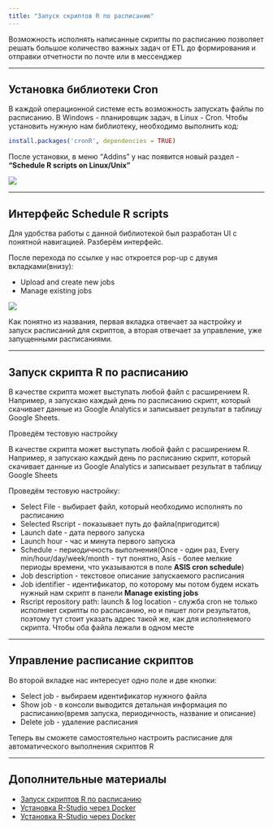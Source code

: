 ```yaml
---
title: "Запуск скриптов R по расписанию"
---
```


Возможность исполнять написанные скрипты по расписанию позволяет решать большое количество важных задач от ETL до формирования и отправки отчетности по почте или в мессенджер

*** 

## Установка библиотеки Cron

В каждой операционной системе есть возможность запускать файлы по расписанию. В Windows - планировщик задач, в Linux - Cron. Чтобы установить нужную нам библиотеку, необходимо выполнить код:

```r
install.packages('cronR', dependencies = TRUE)
```

После установки, в меню "Addins" у нас появится новый раздел - **"Schedule R scripts on Linux/Unix"**

![](images/addins-cron.png)

*** 

## Интерфейс Schedule R scripts

Для удобства работы с данной библиотекой был разработан UI с понятной навигацией. Разберём интерфейс.

После перехода по ссылке у нас откроется pop-up с двумя вкладками(внизу):

* Upload and create new jobs
* Manage existing jobs

![](images/scheduler-ui.png) 

Как понятно из названия, первая вкладка отвечает за настройку и запуск расписаний для скриптов, а вторая отвечает за управление, уже запущенными расписаниями.

*** 

## Запуск скрипта R по расписанию

В качестве скрипта может выступать любой файл с расширением R. Например, я запускаю каждый день по расписанию скрипт, который скачивает данные из Google Analytics и записывает результат в таблицу Google Sheets.

Проведём тестовую настройку

В качестве скрипта может выступать любой файл с расширением R. Например, я запускаю каждый день по расписанию скрипт, который скачивает данные из Google Analytics и записывает результат в таблицу Google Sheets

Проведём тестовую настройку:

* Select File - выбирает файл, который необходимо исполнять по расписанию
* Selected Rscript - показывает путь до файла(пригодится)
* Launch date - дата первого запуска
* Launch hour - час и минута первого запуска
* Schedule - периодичность выполнения(Once - один раз, Every min/hour/day/week/month - тут понятно, Asis - более мелкие периоды времени, что указываются в поле **ASIS cron schedule**)
* Job description - текстовое описание запускаемого расписания
* Job identifier - идентификатор, по которому мы потом будем искать нужный нам скрипт в панели **Manage existing jobs**
* Rscript repository path: launch & log location - служба cron не только исполняет скрипты по расписанию, но и пишет логи результатов, поэтому тут стоит указать адрес такой же, как для исполняемого скрипта. Чтобы оба файла лежали в одном месте

***
## Управление расписание скриптов

Во второй вкладке нас интересует одно поле и две кнопки:

* Select job - выбираем идентификатор нужного файла
* Show job - в консоли выводится детальная информация по расписанию(время запуска, периодичность, название и описание)
* Delete job - удаление расписания

Теперь вы сможете самостоятельно настроить расписание для автоматического выполнения скриптов R

***
## Дополнительные материалы
* [Запуск скриптов R по расписанию](http://baikulov.pro/r-cron.html)
* [Установка R-Studio через Docker](http://baikulov.pro/r-linux.html)
* [Установка R-Studio через Docker](http://baikulov.pro/r-docker.html)